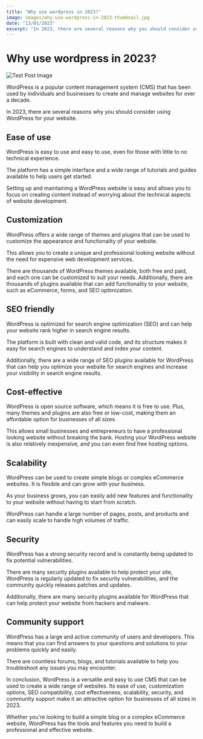 ```yaml
---
title: "Why use wordpress in 2023?"
image: images/why-use-wordpress-in-2023-thumbnail.jpg
date: "13/01/2023"
excerpt: "In 2023, there are several reasons why you should consider using WordPress for your website"
---
```


# Why use wordpress in 2023?

![Test Post Image](/images/why-use-wordpress-in-2023-thumbnail.jpg "Wordpress In 2023")

WordPress is a popular content management system (CMS) that has been used by individuals and businesses to create and manage websites for over a decade.

In 2023, there are several reasons why you should consider using WordPress for your website.

## Ease of use

WordPress is easy to use and easy to use, even for those with little to no technical experience.

The platform has a simple interface and a wide range of tutorials and guides available to help users get started.

Setting up and maintaining a WordPress website is easy and allows you to focus on creating content instead of worrying about the technical aspects of website development.

## Customization

WordPress offers a wide range of themes and plugins that can be used to customize the appearance and functionality of your website.

This allows you to create a unique and professional looking website without the need for expensive web development services.

There are thousands of WordPress themes available, both free and paid, and each one can be customized to suit your needs.
Additionally, there are thousands of plugins available that can add functionality to your website, such as eCommerce, forms, and SEO optimization.

## SEO friendly

WordPress is optimized for search engine optimization (SEO) and can help your website rank higher in search engine results.

The platform is built with clean and valid code, and its structure makes it easy for search engines to understand and index your content.

Additionally, there are a wide range of SEO plugins available for WordPress that can help you optimize your website for search engines and increase your visibility in search engine results.

## Cost-effective

WordPress is open source software, which means it is free to use. Plus, many themes and plugins are also free or low-cost, making them an affordable option for businesses of all sizes.

This allows small businesses and entrepreneurs to have a professional looking website without breaking the bank. Hosting your WordPress website is also relatively inexpensive, and you can even find free hosting options.

## Scalability

WordPress can be used to create simple blogs or complex eCommerce websites. It is flexible and can grow with your business.

As your business grows, you can easily add new features and functionality to your website without having to start from scratch.

WordPress can handle a large number of pages, posts, and products and can easily scale to handle high volumes of traffic.

## Security

WordPress has a strong security record and is constantly being updated to fix potential vulnerabilities.

There are many security plugins available to help protect your site, WordPress is regularly updated to fix security vulnerabilities, and the community quickly releases patches and updates.

Additionally, there are many security plugins available for WordPress that can help protect your website from hackers and malware.

## Community support

WordPress has a large and active community of users and developers. This means that you can find answers to your questions and solutions to your problems quickly and easily.

There are countless forums, blogs, and tutorials available to help you troubleshoot any issues you may encounter.

In conclusion, WordPress is a versatile and easy to use CMS that can be used to create a wide range of websites. Its ease of use, customization options, SEO compatibility, cost effectiveness, scalability, security, and community support make it an attractive option for businesses of all sizes in 2023.

Whether you're looking to build a simple blog or a complex eCommerce website, WordPress has the tools and features you need to build a professional and effective website.
